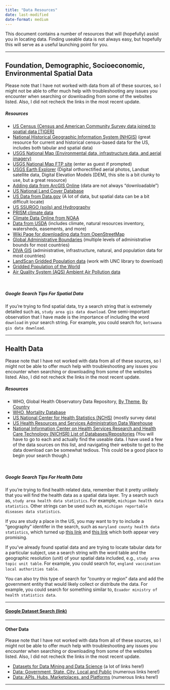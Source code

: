 ```yaml
---
title: "Data Resources"
date: last-modified
date-format: medium
---
```


This document contains a number of resources that will (hopefully) assist you in locating data. Finding useable data is not always easy, but hopefully this will serve as a useful launching point for you.

------------------------------------------------------------------------

## Foundation, Demographic, Socioeconomic, Environmental Spatial Data

Please note that I have not worked with data from all of these sources, so I might not be able to offer much help with troubleshooting any issues you encounter when searching or downloading from some of the websites listed. Also, I did not recheck the links in the most recent update.

##### Resources

-   [US Census (Census and American Community Survey data joined to spatial data \[TIGER\]](https://www.census.gov/geo/maps-data/data/tiger-data.html)\
-   [National Historical Geographic Information System (NHGIS)](https://www.nhgis.org/) (great resource for current and historical census-based data for the US, includes both tabular and spatial data)\
-   [USGS National Map (Environmental data, infrastructure data, and aerial imagery)](https://viewer.nationalmap.gov/basic/)\
-   [USGS National Map FTP site](ftp://rockyftp.cr.usgs.gov/vdelivery/Datasets/Staged/) (enter as guest if prompted)\
-   [USGS Earth Explorer](https://earthexplorer.usgs.gov/) (Digital orthorectified aerial photos, Landsat satellite data, Digital Elevation Models \[DEM\], this site is a bit clunky to use, but a great resource)\
-   [Adding data from ArcGIS Online](http://desktop.arcgis.com/en/arcmap/latest/map/working-with-arcmap/adding-data-from-arcgis-online.htm) (data are not always “downloadable”)\
-   [US National Land Cover Database](https://www.mrlc.gov/nlcd2011.php)
-   [US Data from Data.gov](https://www.data.gov/) (A lot of data, but spatial data can be a bit difficult locate)
-   [US SSURGO (soils) and Hydrography](https://datagateway.nrcs.usda.gov/GDGHome_DirectDownLoad.aspx)
-   [PRISM climate data](http://prism.oregonstate.edu/)
-   [Climate Data Online from NOAA](https://www.ncdc.noaa.gov/cdo-web/)
-   [Data from USDA](https://www.nrcs.usda.gov/wps/portal/nrcs/main/national/technical/nra/dma/) (includes climate, natural resources inventory, watersheds, easements, and more)
-   [Wiki Page for downloading data from OpenStreetMap](https://wiki.openstreetmap.org/wiki/Downloading_data)
-   [Global Administrative Boundaries](http://www.gadm.org/) (multiple levels of administrative bounds for most countries)
-   [DIVA GIS](http://www.diva-gis.org/gdata) (administrative, infrastructure, natural, and population data for most countries)
-   [LandScan Gridded Population data](http://web.ornl.gov/sci/landscan/landscan_data_avail.shtml) (work with UNC library to download)
-   [Gridded Population of the World](http://sedac.ciesin.columbia.edu/data/collection/gpw-v3)
-   [Air Quality System (AQS) Ambient Air Pollution data](https://www.epa.gov/outdoor-air-quality-data)

<br>

##### Google Search Tips For Spatial Data

If you're trying to find spatial data, try a search string that is extremely detailed such as, `study area gis data download`. One semi-important observation that I have made is the importance of including the word `download` in your search string. For example, you could search for, `botswana gis data download`.

------------------------------------------------------------------------

## Health Data

Please note that I have not worked with data from all of these sources, so I might not be able to offer much help with troubleshooting any issues you encounter when searching or downloading from some of the websites listed. Also, I did not recheck the links in the most recent update.

##### Resources

-   WHO, Global Health Observatory Data Repository, [By Theme](http://apps.who.int/gho/data/node.home), [By Country](https://www.who.int/gho/countries/en/)
-   [WHO, Mortality Database](http://apps.who.int/healthinfo/statistics/mortality/whodpms/)
-   [US National Center for Health Statistics (NCHS)](https://www.cdc.gov/nchs/data_access/ftp_data.htm) (mostly survey data)
-   [US Health Resources and Services Administration Data Warehouse](https://data.hrsa.gov/)
-   [National Information Center on Health Services Research and Health Care Technology (NICHSR) List of Databases/Repositories](https://hsric.nlm.nih.gov/hsric_public/#164Databases/Repositories) (You will have to go to each and actually find the useable data. I have used a few of the data sources on this list, and navigating their website to get to the data download can be somewhat tedious. This could be a good place to begin your search though.)

<br>

##### Google Search Tips For Health Data

If you're trying to find health related data, remember that it pretty unlikely that you will find the health data as a spatial data layer. Try a search such as, `study area health data statistics`. For example, `michigan health data statistics`. Other strings can be used such as, `michigan reportable diseases data statistics`.

If you are study a place in the US, you may want to try to include a "geography" identifer in the search, such as `maryland county health data statistics`, which turned up [this link](https://health.maryland.gov/talbotcounty/Pages/Data.aspx) and [this link](https://health.maryland.gov/vsa/Pages/reports.aspx) which both appear very promising.

If you've already found spatial data and are trying to locate tabular data for a particular subject, use a search string with the word table and the geographic resolution (unit) of your spatial data included, e.g., `study area topic unit table`. For example, you could search for, `england vaccination local authorities table`.

You can also try this type of search for "country or region" data and add the government entity that would likely collect or distribute the data. For example, you could search for something similar to, `Ecuador ministry of health statistics data`.

------------------------------------------------------------------------

#### [Google Dataset Search (link)](https://toolbox.google.com/datasetsearch)

------------------------------------------------------------------------

#### Other Data

Please note that I have not worked with data from all of these sources, so I might not be able to offer much help with troubleshooting any issues you encounter when searching or downloading from some of the websites listed. Also, I did not recheck the links in the most recent update.

-   [Datasets for Data Mining and Data Science](https://www.kdnuggets.com/datasets/index.html) (a lot of links here!)\
-   [Data: Government, State, City, Local and Public](https://www.kdnuggets.com/datasets/government-local-public.html) (numerous links here!)\
-   [Data: APIs, Hubs, Marketplaces, and Platforms](https://www.kdnuggets.com/datasets/api-hub-marketplace-platform.html) (numerous links here!)

------------------------------------------------------------------------
